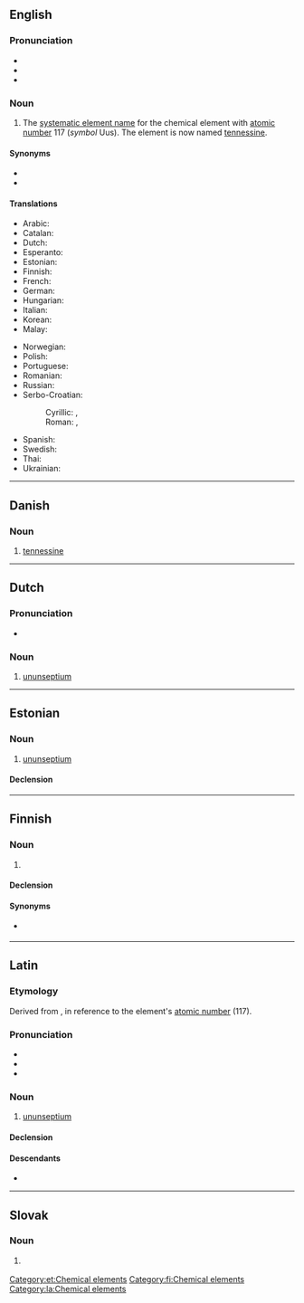 {{also|Ununseptium}}
==English==
{{wikipedia}}
{{elements|lang=en|Uus|livermorium|Lv|oganesson|Og}}

===Pronunciation===
* {{IPA|en|/uːnuːnˈsɛpti.əm/}}
* {{audio|en|En-ununseptium.oga}}
* {{hyphenation|en|un|un|sep|ti|um}}

===Noun===
{{en-noun|-}}

# {{lb|en|dated}} The [[systematic element name]] for the chemical element with [[atomic number]] 117 (''symbol'' Uus). The element is now named [[tennessine]].

====Synonyms====
* {{l|en|eka-astatine}}
* {{l|en|tennessine}}

====Translations====
{{trans-top|element with atomic number 117}}
* Arabic: {{t|ar|أُنُون سِيبْتِيُوم|m|tr=ʾunun sibtiyum}}
* Catalan: {{t+|ca|ununsepti|m}}
* Dutch: {{t+|nl|ununseptium|n}}
* Esperanto: {{t+|eo|ununseptio}}
* Estonian: {{t|et|ununseptium}}
* Finnish: {{t+|fi|ununseptium}}
* French: {{t+|fr|ununseptium|m}}
* German: {{t+|de|Ununseptium|n}}
* Hungarian: {{t+|hu|ununseptium}}
* Italian: {{t+|it|ununseptio|m}}
* Korean: {{t|ko|우눈셉튬}}
* Malay: {{t|ms|ununseptium}}
{{trans-mid}}
* Norwegian: {{t|no|ununseptium}}
* Polish: {{t+|pl|ununseptium|m}}
* Portuguese: {{t+|pt|ununséptio|m}}
* Romanian: {{t+|ro|ununseptiu|n}}
* Russian: {{t+|ru|унунсе́птий|m}}
* Serbo-Croatian:
*: Cyrillic: {{t|sh|унунсептиј|m|sc=Cyrl}}, {{t|sh|унунсептијум|m|sc=Cyrl}}
*: Roman: {{t|sh|ununseptij|m}}, {{t|sh|ununseptijum|m}}
* Spanish: {{t+|es|ununseptio|m}}
* Swedish: {{t+|sv|ununseptium}}
* Thai: {{t|th|อูนอูนเซปเทียม|tr=ūnūnsêptiam}}
* Ukrainian: {{t|uk|унунсе́птій|m}}
{{trans-bottom}}

----

==Danish==

===Noun===
{{da-noun}}

# [[tennessine]]

----

==Dutch==
{{wikipedia|lang=nl}}
{{elements|Uus|ununhexium|Uuh|ununoctium|Uuo|lang=nl}}

===Pronunciation===
* {{audio|nl|Nl-ununseptium.ogg|Audio}}

===Noun===
{{nl-noun|n|-|-}}

# [[#English|ununseptium]]

----

==Estonian==

===Noun===
{{et-noun|ununseptiumi|ununseptiumi|par2=ununseptiumit}}

# [[#English|ununseptium]]

====Declension====
{{et-decl-seminar|ununseptium}}
{{et-decl-õpik|n=sg|ununseptium|i}}

[[Category:et:Chemical elements]]

----

==Finnish==
{{wikipedia|lang=fi}}

===Noun===
{{fi-noun}}

# {{lb|fi|dated}} {{l|en|ununseptium}}

====Declension====
{{fi-decl-risti|n=sg|ununseptium|||a|i=0}}

====Synonyms====
* {{sense|element 117}} {{l|fi|tennessiini}}

[[Category:fi:Chemical elements]]

----

==Latin==
{{wikipedia|lang=la}}

===Etymology===
Derived from {{suffix|la|[[ūnus|ūn(us)]] (“''one''”) + ''[[ūnus|ūn(us)]]'' + ''[[septem|sept(em)]]'' (“seven”)|ium|pos2=chemical element suffix}}, in reference to the element's [[atomic number]] (117).

===Pronunciation===
* {{la-IPA|eccl=yes|ūnūn.septium}}
* {{audio|la|La-cls-ununseptium.ogg|Audio (classical)}}
* {{audio|la|La-ecc-ununseptium.ogg|Audio (ecclesiastical)}}

===Noun===
{{la-noun|ūnūnseptium<2.-ium>}}

# {{lb|la|New Latin}} [[#English|ununseptium]]

====Declension====
{{la-ndecl|ūnūnseptium<2.-ium>}}

====Descendants====
* {{desc|it|ununseptio}}

[[Category:la:Chemical elements]]

----

==Slovak==
{{elements|Uus|livermorium|Lv|ununoctium|Uuo|lang=sk}}

===Noun===
{{sk-noun|g=n|gen=ununseptia|decl=mesto}}

# {{l|en|ununseptium}} {{gloss|element}}